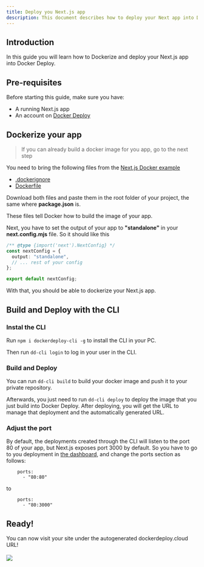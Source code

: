 ```yaml
---
title: Deploy you Next.js app
description: This document describes how to deploy your Next app into Docker Deploy
---
```


## Introduction

In this guide you will learn how to Dockerize and deploy your Next.js app into Docker Deploy.

## Pre-requisites

Before starting this guide, make sure you have:
- A running Next.js app
- An account on [Docker Deploy](https://dockerdeploy.cloud/dashboard)

## Dockerize your app

> If you can already build a docker image for you app, go to the next step

You need to bring the following files from the [Next.js Docker example](https://github.com/vercel/next.js/tree/canary/examples/with-docker)
- [.dockerignore](https://github.com/vercel/next.js/blob/main/examples/with-docker/.dockerignore)
- [Dockerfile](https://github.com/vercel/next.js/blob/main/examples/with-docker/Dockerfile)

Download both files and paste them in the root folder of your project, the same where **package.json** is.

These files tell Docker how to build the image of your app.

Next, you have to set the output of your app to **"standalone"** in your **next.config.mjs** file.
So it should like this
```ts
/** @type {import('next').NextConfig} */
const nextConfig = {
  output: "standalone",
  // ... rest of your config
};

export default nextConfig;
```

With that, you should be able to dockerize your Next.js app.

## Build and Deploy with the CLI

### Instal the CLI

Run ``npm i dockerdeploy-cli -g`` to install the CLI in your PC.

Then run ``dd-cli login`` to log in your user in the CLI.

### Build and Deploy

You can run ``dd-cli build`` to build your docker image and push it to your private repository.

Afterwards, you just need to run ``dd-cli deploy`` to deploy the image that you just build into Docker Deploy.
After deploying, you will get the URL to manage that deployment and the automatically generated URL.

### Adjust the port
By default, the deployments created through the CLI will listen to the port 80 of your app, but Next.js exposes port 3000 by default. So you have to go to you deployment in [the dashboard](https://dockerdeploy.cloud/dashboard), and change the ports section as follows:

```
    ports:
      - "80:80"
```
to
```
    ports:
      - "80:3000"
```

## Ready!

You can now visit your site under the autogenerated dockerdeploy.cloud URL!

<img style="margin:auto;max-width:300px;margin-top:4px" src="/images/docs/autogenerated-domain.png" />